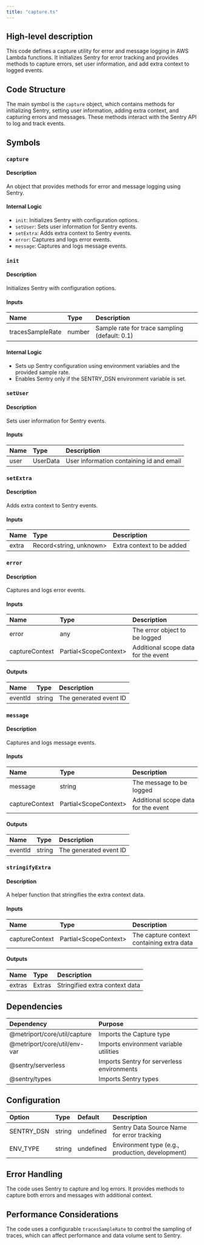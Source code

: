 ```yaml
---
title: "capture.ts"
---
```


## High-level description
This code defines a capture utility for error and message logging in AWS Lambda functions. It initializes Sentry for error tracking and provides methods to capture errors, set user information, and add extra context to logged events.

## Code Structure
The main symbol is the `capture` object, which contains methods for initializing Sentry, setting user information, adding extra context, and capturing errors and messages. These methods interact with the Sentry API to log and track events.

## Symbols

### `capture`
#### Description
An object that provides methods for error and message logging using Sentry.

#### Internal Logic
- `init`: Initializes Sentry with configuration options.
- `setUser`: Sets user information for Sentry events.
- `setExtra`: Adds extra context to Sentry events.
- `error`: Captures and logs error events.
- `message`: Captures and logs message events.

### `init`
#### Description
Initializes Sentry with configuration options.

#### Inputs
| Name | Type | Description |
|:-----|:-----|:------------|
| tracesSampleRate | number | Sample rate for trace sampling (default: 0.1) |

#### Internal Logic
- Sets up Sentry configuration using environment variables and the provided sample rate.
- Enables Sentry only if the SENTRY_DSN environment variable is set.

### `setUser`
#### Description
Sets user information for Sentry events.

#### Inputs
| Name | Type | Description |
|:-----|:-----|:------------|
| user | UserData | User information containing id and email |

### `setExtra`
#### Description
Adds extra context to Sentry events.

#### Inputs
| Name | Type | Description |
|:-----|:-----|:------------|
| extra | Record&lt;string, unknown&gt; | Extra context to be added |

### `error`
#### Description
Captures and logs error events.

#### Inputs
| Name | Type | Description |
|:-----|:-----|:------------|
| error | any | The error object to be logged |
| captureContext | Partial&lt;ScopeContext&gt; | Additional scope data for the event |

#### Outputs
| Name | Type | Description |
|:-----|:-----|:------------|
| eventId | string | The generated event ID |

### `message`
#### Description
Captures and logs message events.

#### Inputs
| Name | Type | Description |
|:-----|:-----|:------------|
| message | string | The message to be logged |
| captureContext | Partial&lt;ScopeContext&gt; | Additional scope data for the event |

#### Outputs
| Name | Type | Description |
|:-----|:-----|:------------|
| eventId | string | The generated event ID |

### `stringifyExtra`
#### Description
A helper function that stringifies the extra context data.

#### Inputs
| Name | Type | Description |
|:-----|:-----|:------------|
| captureContext | Partial&lt;ScopeContext&gt; | The capture context containing extra data |

#### Outputs
| Name | Type | Description |
|:-----|:-----|:------------|
| extras | Extras | Stringified extra context data |

## Dependencies
| Dependency | Purpose |
|:-----------|:--------|
| @metriport/core/util/capture | Imports the Capture type |
| @metriport/core/util/env-var | Imports environment variable utilities |
| @sentry/serverless | Imports Sentry for serverless environments |
| @sentry/types | Imports Sentry types |

## Configuration
| Option | Type | Default | Description |
|:-------|:-----|:--------|:------------|
| SENTRY_DSN | string | undefined | Sentry Data Source Name for error tracking |
| ENV_TYPE | string | undefined | Environment type (e.g., production, development) |

## Error Handling
The code uses Sentry to capture and log errors. It provides methods to capture both errors and messages with additional context.

## Performance Considerations
The code uses a configurable `tracesSampleRate` to control the sampling of traces, which can affect performance and data volume sent to Sentry.
